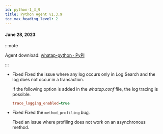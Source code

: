 ```yaml
---
id: python-1_3_9
title: Python Agent v1.3.9
toc_max_heading_level: 2
---
```


#### June 28, 2023

:::note

Agent download: [whatap-python · PyPI](https://pypi.org/project/whatap-python/1.3.9/)

:::

-   <Status>Fixed</Status> Fixed the issue where any log occurs only in <UI>Log Search</UI> and the log does not occur in a transaction.

    If the following option is added in the _whatap.conf_ file, the log tracing is possible.

    ```ini title='whtap.conf'
    trace_logging_enabled=true
    ```

-   <Status>Fixed</Status> Fixed the <code>method_profiling</code> bug.

    Fixed an issue where profiling does not work on an asynchronous method.
